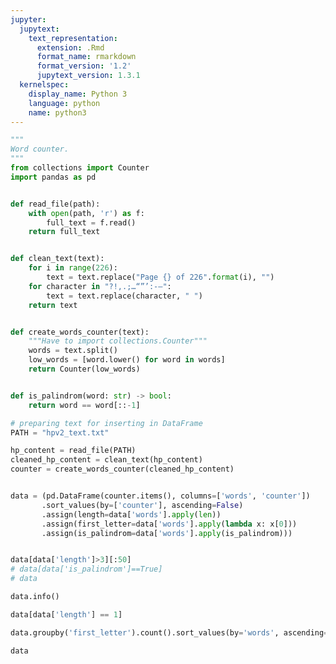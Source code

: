 ```yaml
---
jupyter:
  jupytext:
    text_representation:
      extension: .Rmd
      format_name: rmarkdown
      format_version: '1.2'
      jupytext_version: 1.3.1
  kernelspec:
    display_name: Python 3
    language: python
    name: python3
---
```


```python
"""
Word counter.
"""
from collections import Counter
import pandas as pd


def read_file(path):
    with open(path, 'r') as f:
        full_text = f.read()
    return full_text


def clean_text(text):
    for i in range(226):
        text = text.replace("Page {} of 226".format(i), "")
    for character in "?!,.;…“”’:-—":
        text = text.replace(character, " ")
    return text


def create_words_counter(text):
    """Have to import collections.Counter"""
    words = text.split()
    low_words = [word.lower() for word in words]
    return Counter(low_words)


def is_palindrom(word: str) -> bool:
    return word == word[::-1]

```

```python
# preparing text for inserting in DataFrame
PATH = "hpv2_text.txt"

hp_content = read_file(PATH)
cleaned_hp_content = clean_text(hp_content)
counter = create_words_counter(cleaned_hp_content)


data = (pd.DataFrame(counter.items(), columns=['words', 'counter'])
       .sort_values(by=['counter'], ascending=False)
       .assign(length=data['words'].apply(len))
       .assign(first_letter=data['words'].apply(lambda x: x[0]))
       .assign(is_palindrom=data['words'].apply(is_palindrom)))


data[data['length']>3][:50]
# data[data['is_palindrom']==True]
# data
```

```python
data.info()
```

```python
data[data['length'] == 1]
```

```python
data.groupby('first_letter').count().sort_values(by='words', ascending=False)['words']
```

```python
data
```
